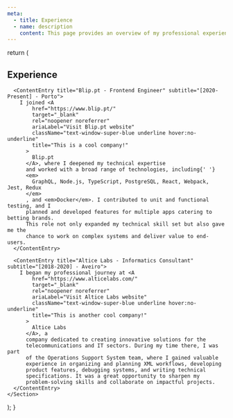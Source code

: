 ```yaml
---
meta:
  - title: Experience
  - name: description
    content: This page provides an overview of my professional experience, highlighting my roles, responsibilities, and the skills I have developed over the years.
---
```



  return (
    <Section className="flex flex-col justify-center">
      <H2>Experience</H2>

      <ContentEntry title="Blip.pt - Frontend Engineer" subtitle="[2020-Present] - Porto">
        I joined <A
            href="https://www.blip.pt/"
            target="_blank"
            rel="noopener noreferrer"
            ariaLabel="Visit Blip.pt website"
            className="text-window-super-blue underline hover:no-underline"
            title="This is a cool company!"
          >
            Blip.pt
          </A>, where I deepened my technical expertise
          and worked with a broad range of technologies, including{' '}
          <em>
            GraphQL, Node.js, TypeScript, PostgreSQL, React, Webpack, Jest, Redux
          </em>
          , and <em>Docker</em>. I contributed to unit and functional testing, and I
          planned and developed features for multiple apps catering to betting brands.
          This role not only expanded my technical skill set but also gave me the
          chance to work on complex systems and deliver value to end-users.
      </ContentEntry>

      <ContentEntry title="Altice Labs - Informatics Consultant" subtitle="[2018-2020] - Aveiro">
        I began my professional journey at <A
            href="https://www.alticelabs.com/"
            target="_blank"
            rel="noopener noreferrer"
            ariaLabel="Visit Altice Labs website"
            className="text-window-super-blue underline hover:no-underline"
            title="This is another cool company!"
          >
            Altice Labs
          </A>, a
          company dedicated to creating innovative solutions for the
          telecommunications and IT sectors. During my time there, I was part
          of the Operations Support System team, where I gained valuable
          experience in organizing and planning XML workflows, developing
          product features, debugging systems, and writing technical
          specifications. It was a great opportunity to sharpen my
          problem-solving skills and collaborate on impactful projects.
      </ContentEntry>
    </Section>

);
}
